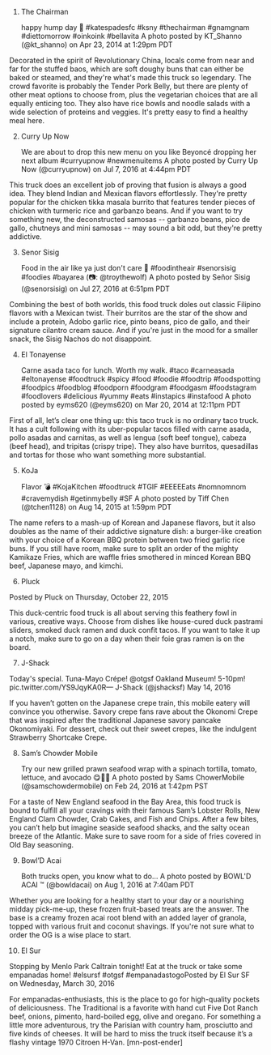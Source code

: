 1. The Chairman

    happy hump day &#x1f389; #katespadesfc #ksny #thechairman #gnamgnam #diettomorrow #oinkoink #bellavita A photo posted by KT_Shanno (@kt_shanno) on Apr 23, 2014 at 1:29pm PDT


Decorated in the spirit of Revolutionary China, locals come from near and far for the stuffed baos, which are soft doughy buns that can either be baked or steamed, and they're what's made this truck so legendary. The crowd favorite is probably the Tender Pork Belly, but there are plenty of other meat options to choose from, plus the vegetarian choices that are all equally enticing too. They also have rice bowls and noodle salads with a wide selection of proteins and veggies. It's pretty easy to find a healthy meal here. 
 
2. Curry Up Now

    We are about to drop this new menu on you like Beyoncé dropping her next album #curryupnow #newmenuitems A photo posted by Curry Up Now (@curryupnow) on Jul 7, 2016 at 4:44pm PDT


This truck does an excellent job of proving that fusion is always a good idea. They blend Indian and Mexican flavors effortlessly. They're pretty popular for the chicken tikka masala burrito that features tender pieces of chicken with turmeric rice and garbanzo beans. And if you want to try something new, the deconstructed samosas -- garbanzo beans, pico de gallo, chutneys and mini samosas -- may sound a bit odd, but they're pretty addictive.
 
3. Senor Sisig

    Food in the air like ya just don't care &#x1f64c; #foodintheair #senorsisig #foodies #bayarea (&#x1f4f7;: @troythewolf) A photo posted by Señor Sisig (@senorsisig) on Jul 27, 2016 at 6:51pm PDT


Combining the best of both worlds, this food truck doles out classic Filipino flavors with a Mexican twist. Their burritos are the star of the show and include a protein, Adobo garlic rice, pinto beans, pico de gallo, and their signature cilantro cream sauce. And if you're just in the mood for a smaller snack, the Sisig Nachos do not disappoint.
 
4. El Tonayense

    Carne asada taco for lunch. Worth my walk. #taco #carneasada #eltonayense #foodtruck #spicy #food #foodie #foodtrip #foodspotting #foodpics #foodblog #foodporn #foodgram #foodgasm #foodstagram #foodlovers #delicious #yummy #eats #instapics #instafood A photo posted by eyms620 (@eyms620) on Mar 20, 2014 at 12:11pm PDT


First of all, let’s clear one thing up: this taco truck is no ordinary taco truck. It has a cult following with its uber-popular tacos filled with carne asada, pollo asadas and carnitas, as well as lengua (soft beef tongue), cabeza (beef head), and tripitas (crispy tripe). They also have burritos, quesadillas and tortas for those who want something more substantial.
 
5. KoJa

    Flavor &#x1f4a3; #KojaKitchen #foodtruck #TGIF #EEEEEats #nomnomnom #cravemydish #getinmybelly #SF A photo posted by Tiff Chen (@tchen1128) on Aug 14, 2015 at 1:59pm PDT


The name refers to a mash-up of Korean and Japanese flavors, but it also doubles as the name of their addictive signature dish: a burger-like creation with your choice of a Korean BBQ protein between two fried garlic rice buns. If you still have room, make sure to split an order of the mighty Kamikaze Fries, which are waffle fries smothered in minced Korean BBQ beef, Japanese mayo, and kimchi.
 
6. Pluck

Posted by Pluck on Thursday, October 22, 2015

This duck-centric food truck is all about serving this feathery fowl in various, creative ways. Choose from dishes like house-cured duck pastrami sliders, smoked duck ramen and duck confit tacos. If you want to take it up a notch, make sure to go on a day when their foie gras ramen is on the board.
 
7. J-Shack

Today's special. Tuna-Mayo Crépe! @otgsf Oakland Museum! 5-10pm! pic.twitter.com/YS9JqyKA0R— J-Shack (@jshacksf) May 14, 2016


If you haven’t gotten on the Japanese crepe train, this mobile eatery will convince you otherwise. Savory crepe fans rave about the Okonomi Crepe that was inspired after the traditional Japanese savory pancake Okonomiyaki. For dessert, check out their sweet crepes, like the indulgent Strawberry Shortcake Crepe.
 
8. Sam’s Chowder Mobile

    Try our new grilled prawn seafood wrap with a spinach tortilla, tomato, lettuce, and avocado &#x1f60b;&#x1f374;&#x1f364; A photo posted by Sams ChowerMobile (@samschowdermobile) on Feb 24, 2016 at 1:42pm PST


For a taste of New England seafood in the Bay Area, this food truck is bound to fulfill all your cravings with their famous Sam’s Lobster Rolls, New England Clam Chowder, Crab Cakes, and Fish and Chips. After a few bites, you can’t help but imagine seaside seafood shacks, and the salty ocean breeze of the Atlantic. Make sure to save room for a side of fries covered in Old Bay seasoning.
 
9. Bowl’D Acai

    Both trucks open, you know what to do... A photo posted by BOWL'D ACAI &#x2122; (@bowldacai) on Aug 1, 2016 at 7:40am PDT


Whether you are looking for a healthy start to your day or a nourishing midday pick-me-up, these frozen fruit-based treats are the answer. The base is a creamy frozen acai root blend with an added layer of granola, topped with various fruit and coconut shavings. If you're not sure what to order the OG is a wise place to start.
 

10. El Sur

Stopping by Menlo Park Caltrain tonight!  Eat at the truck or take some empanadas home! #elsursf #otgsf #empanadastogoPosted by El Sur SF on Wednesday, March 30, 2016

For empanadas-enthusiasts, this is the place to go for high-quality pockets of deliciousness. The Traditional is a favorite with hand cut Five Dot Ranch beef, onions, pimento, hard-boiled egg, olive and oregano. For something a little more adventurous, try the Parisian with country ham, prosciutto and five kinds of cheeses. It will be hard to miss the truck itself because it’s a flashy vintage 1970 Citroen H-Van. [mn-post-ender]
 

